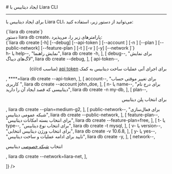 

<Layout>
<Head>
<title>مستندات ساخت و ایجاد دیتابیس با Liara CLI - لیارا</title>
<meta property="og:title" content="مستندات خدمات رایانش ابری لیارا" />
<meta property="og:description" content="مستندات مربوط به نحوه ساخت و ایجاد دیتابیس در رابط کاربری خط فرمان لیارا"  />
<meta property="og:image" content="https://files.liara.ir/liara/logos/liara-poster.jpg" />
</Head>
# ایجاد دیتابیس با Liara CLI
<hr className="mb-2" />

برای 
ایجاد دیتابیس با Liara CLI،
می‌توانید از دستور زیر، استفاده کنید: 

<div className="h-2" />
<div dir="ltr">
<Highlight className='bash'>
{`liara db create`}
</Highlight>
</div>
<div className="h-2" />
<Asciinema id="create-db-using-cli" />


<Section id="command-parameters" title="پارامترهای دستور" />
دستور <Important>liara db create</Important>، پارامترهای زیر را، می‌پذیرد:

<div className="h-2" />
<div dir="ltr">
<Highlight className='bash'>
{`liara db create [-h] [--debug] [--api-token <value>] [--account <value>] [-n
    <value>] [--plan <value>] [--public-network] [--feature-plan <value>] [-t <value>] [-v <value>]
    [-y] [--network <value>]`}
</Highlight>
</div>

<Table headers={[
  "پارامتر",
  "توضیحات",
  "مثال",
]} data={[
  [
    <Important>h- یا help--</Important>,
    "نمایش راهنما",
    <Important>liara db create -h</Important>,
  ],
  [
    <Important>debug--</Important>,
    "برای نمایش لاگ‌های دیباگ",
    <Important>liara db create --debug</Important>,
  ],
  [
    <Important>api-token--</Important>,
    <div dir="rtl">
    <p> برای اجرای آنی عملیات ساخت دیتابیس به کمک <a href="/references/api/about" className="text-[#2196f3] ">api token</a> (مناسب ci/cd)</p>
    </div>,
    <Important>****=liara db create --api-token</Important>,
  ],
  [
    <Important>account--</Important>,
    "برای تغییر موقتی حساب کاربری ",
    <Important>liara db create --account john_doe</Important>,
  ],
  [
    <Important>n- یا name--</Important>,
    "برای درج نام دیتابیسی که قصد ایجاد آن را دارید",
    <Important>liara db create -n my-db</Important>,
  ],
  [
    <Important>plan--</Important>,
    <div dir="rtl">
    <p>برای انتخاب پلن دیتابیس</p>
    </div>,
    <Important>liara db create --plan=medium-g2</Important>,
  ],
  [
    <Important>public-network--</Important>,
    "برای فعال‌سازی شبکه عمومی دیتابیس",
    <Important>liara db create --public-network</Important>,
  ],
  [
    <Important>feature-plan--</Important>,
    "برای انتخاب بسته امکانات دیتابیس",
    <Important>liara db create --feature-plan=free</Important>,
  ],
  [
    <Important>t- یا type--</Important>,
    "برای انتخاب نوع دیتابیس",
    <Important>liara db create -t mysql</Important>,
  ],
  [
    <Important>v- یا version--</Important>,
    "برای انتخاب ورژن دیتابیس انتخابی",
    <Important>liara db create -v 10.6.8</Important>,
  ],
  [
    <Important>y- یا yes--</Important>,
    "تایید برای ادامه عملیات و ساخت دیتابیس",
    <Important>liara db create -y</Important>,
  ],
  [
    <Important>network--</Important>,
    <p>انتخاب <a href="/paas/details/private-network" className="text-[#2196f3] ">شبکه خصوصی</a> دیتابیس</p>,
    <Important> liara db create --network=liara-net</Important>,
  ],

]} />
<div className="h-3" />

</Layout>